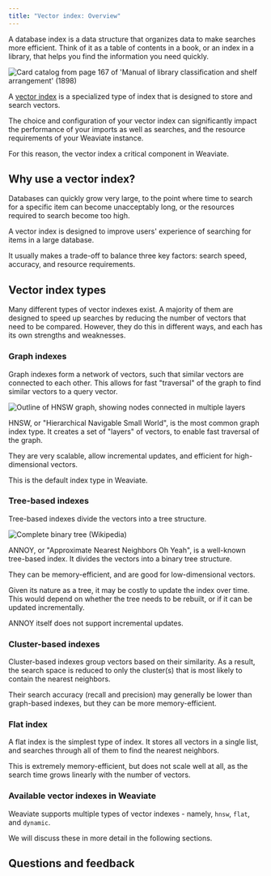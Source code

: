 ```yaml
---
title: "Vector index: Overview"
---
```



A database index is a data structure that organizes data to make searches more efficient. Think of it as a table of contents in a book, or an index in a library, that helps you find the information you need quickly.

<div class="academy-img-md">
  <img
    src="https://upload.wikimedia.org/wikipedia/commons/3/32/Card_catalog_from_page_167_of_%22Manual_of_library_classification_and_shelf_arrangement%22_%281898%29.jpg"
    alt="Card catalog from page 167 of 'Manual of library classification and shelf arrangement' (1898)"
  />
</div>

A [vector index](/weaviate/concepts/indexing/vector-index.md) is a specialized type of index that is designed to store and search vectors.

The choice and configuration of your vector index can significantly impact the performance of your imports as well as searches, and the resource requirements of your Weaviate instance.

For this reason, the vector index a critical component in Weaviate.

## <i class="fa-solid fa-square-chevron-right"></i> Why use a vector index?

Databases can quickly grow very large, to the point where time to search for a specific item can become unacceptably long, or the resources required to search become too high.

A vector index is designed to improve users' experience of searching for items in a large database.

It usually makes a trade-off to balance three key factors: search speed, accuracy, and resource requirements.

## <i class="fa-solid fa-square-chevron-right"></i> Vector index types

Many different types of vector indexes exist. A majority of them are designed to speed up searches by reducing the number of vectors that need to be compared. However, they do this in different ways, and each has its own strengths and weaknesses.

### <i class="fa-solid fa-chalkboard"></i> Graph indexes

Graph indexes form a network of vectors, such that similar vectors are connected to each other. This allows for fast "traversal" of the graph to find similar vectors to a query vector.


<div class="academy-img-md">
  <img src={HNSWDiagram} alt="Outline of HNSW graph, showing nodes connected in multiple layers"/>
</div>

HNSW, or "Hierarchical Navigable Small World", is the most common graph index type. It creates a set of "layers" of vectors, to enable fast traversal of the graph.

They are very scalable, allow incremental updates, and efficient for high-dimensional vectors.

This is the default index type in Weaviate.

### <i class="fa-solid fa-chalkboard"></i> Tree-based indexes

Tree-based indexes divide the vectors into a tree structure.

<div class="academy-img-sm">
  <img
    src="https://upload.wikimedia.org/wikipedia/commons/4/46/Complete_binary.svg"
    alt="Complete binary tree (Wikipedia)"
  />
</div>

ANNOY, or "Approximate Nearest Neighbors Oh Yeah", is a well-known tree-based index. It divides the vectors into a binary tree structure.

They can be memory-efficient, and are good for low-dimensional vectors.

Given its nature as a tree, it may be costly to update the index over time. This would depend on whether the tree needs to be rebuilt, or if it can be updated incrementally.

ANNOY itself does not support incremental updates.

### <i class="fa-solid fa-chalkboard"></i> Cluster-based indexes

Cluster-based indexes group vectors based on their similarity. As a result, the search space is reduced to only the cluster(s) that is most likely to contain the nearest neighbors.

Their search accuracy (recall and precision) may generally be lower than graph-based indexes, but they can be more memory-efficient.

### <i class="fa-solid fa-chalkboard"></i> Flat index

A flat index is the simplest type of index. It stores all vectors in a single list, and searches through all of them to find the nearest neighbors.

This is extremely memory-efficient, but does not scale well at all, as the search time grows linearly with the number of vectors.

### <i class="fa-solid fa-chalkboard"></i> Available vector indexes in Weaviate

Weaviate supports multiple types of vector indexes - namely, `hnsw`, `flat`, and `dynamic`.

We will discuss these in more detail in the following sections.

## Questions and feedback


<DocsFeedback/>

